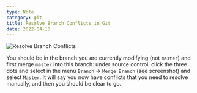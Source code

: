 ```yaml
---
type: Note
category: git
title: Resolve Branch Conflicts in Git
date: 2022-04-10
---
```


<Image
  alt="Resolve Branch Conflicts"
  src="https://cdn.sanity.io/images/36fprbnn/production/1f28d91f7bb85f67cb25b10289607fcf9c611458-1478x892.png?w=2000&fit=max&auto=format"
/>

You should be in the branch you are currently modifying (not `master`) and first merge `master` into this branch: under source control, click the three dots and select in the menu `Branch` -> `Merge Branch` (see screenshot) and select `Master`. It will say you now have conflicts that you need to resolve manually, and then you should be clear to go.
